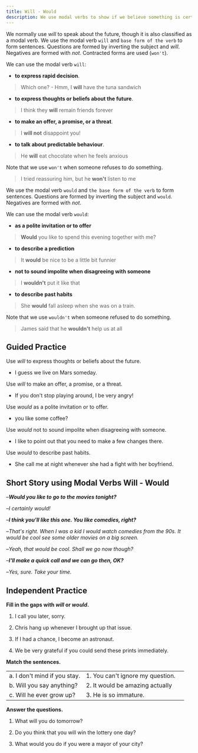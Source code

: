 ```yaml
---
title: Will - Would
description: We use modal verbs to show if we believe something is certain, probable or possible (or not). We also use modals to ask permission, make requests and offers etc.
---
```


We normally use _will_ to speak about the future, though it is also classified as a modal verb. We use the modal verb `will` and `base form of the verb` to form sentences. Questions are formed by inverting the subject and _will_. Negatives are formed with _not_. Contracted forms are used (`won't`).

We can use the modal verb `will`:

- **to express rapid decision**.

> Which one? - Hmm, I **will** have the tuna sandwich

- **to express thoughts or beliefs about the future**.

> I think they **will** remain friends forever

- **to make an offer, a promise, or a threat**.

> I **will not** disappoint you!

- **to talk about predictable behaviour**.

> He **will** eat chocolate when he feels anxious

Note that we use `won't` when someone refuses to do something.

> I tried reassuring him, but he **won't** listen to me

We use the modal verb `would` and `the base form of the verb` to form sentences. Questions are formed by inverting the subject and `would`. Negatives are formed with _not_.

We can use the modal verb `would`:

- **as a polite invitation or to offer**

> **Would** you like to spend this evening together with me?

- **to describe a prediction**

> It **would** be nice to be a little bit funnier

- **not to sound impolite when disagreeing with someone**

> I **wouldn't** put it like that

- **to describe past habits**

> She **would** fall asleep when she was on a train.

Note that we use `wouldn't` when someone refused to do something.

> James said that he **wouldn't** help us at all

## Guided Practice

<Callout type="success">Use _will_ to express thoughts or beliefs about the future.</Callout>

- I guess we <Blank /> live on Mars someday. <Tooltip content="will" />

<Callout type="success">Use _will_ to make an offer, a promise, or a threat.</Callout>

- If you don't stop playing around, I <Blank /> be very angry! <Tooltip content="will" />

<Callout type="success">Use _would_ as a polite invitation or to offer.</Callout>

- <Blank /> you like some coffee? <Tooltip content="Would" />

<Callout type="success">Use _would_ not to sound impolite when disagreeing with someone.</Callout>

- I <Blank /> like to point out that you need to make a few changes there. <Tooltip content="would" />

<Callout type="success">Use _would_ to describe past habits.</Callout>

- She <Blank /> call me at night whenever she had a fight with her boyfriend. <Tooltip content="would" />

## Short Story using Modal Verbs Will - Would

–_**Would you like to go to the movies tonight?**_

–_I certainly would!_

–_**I think you'll like this one. You like comedies, right?**_

–_That's right. When I was a kid I would watch comedies from the 90s. It would be cool see some older movies on a big screen._

–_Yeah, that would be cool. Shall we go now though?_

–_**I'll make a quick call and we can go then, OK?**_

–_Yes, sure. Take your time._

## Independent Practice

**Fill in the gaps with _will_ or _would_.**

1. I <Blank /> call you later, sorry. <Tooltip content="will" />

2. Chris <Blank /> hang up whenever I brought up that issue. <Tooltip content="would" />

3. If I had a chance, I <Blank /> become an astronaut. <Tooltip content="would" />

4. We <Blank /> be very grateful if you could send these prints immediately. <Tooltip content="would" />

**Match the sentences.**

|                              |                                  |                            |
| :--------------------------- | :------------------------------- | :------------------------- |
| a. I don't mind if you stay. | 1. You can't ignore my question. | <Tooltip content="a, 2" /> |
| b. Will you say anything?    | 2. It would be amazing actually  | <Tooltip content="b, 1" /> |
| c. Will he ever grow up?     | 3. He is so immature.            | <Tooltip content="c, 3" /> |

**Answer the questions.**

1. What will you do tomorrow? <Tooltip content="I will stay at home and relax." />

2. Do you think that you will win the lottery one day? <Tooltip content="No, I don't think that I'll win the lottery one day." />

3. What would you do if you were a mayor of your city? <Tooltip content="If I were a mayor of my city, I would improve the ecological situation." />
